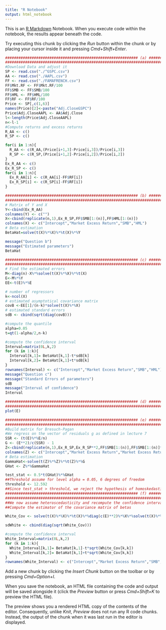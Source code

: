 ```yaml
---
title: "R Notebook"
output: html_notebook
---
```


This is an [R Markdown](http://rmarkdown.rstudio.com) Notebook. When you execute code within the notebook, the results appear beneath the code. 

Try executing this chunk by clicking the *Run* button within the chunk or by placing your cursor inside it and pressing *Cmd+Shift+Enter*. 

```r
############################################################ (a) ############################################################
#############################################################################################################################
#Download Data and adjust it
SP <- read.csv("./^GSPC.csv")
AA <- read.csv("./AAPL.csv")
FF <- read.csv("./FAMAFRENCH.csv")
FF$Mkt.RF <- FF$Mkt.RF/100
FF$SMB <- FF$SMB/100
FF$HML <- FF$HML/100
FF$RF <- FF$RF/100
Price <- SP[,c(1,6)]
names(Price)[2]<-paste("Adj.CloseGSPC")
Price$Adj.CloseAAPL <- AA$Adj.Close
l<-length(Price$Adj.CloseAAPL)
n<-l-1
#Compute returns and excess returns
R_AA <- c()
R_SP <- c()

for(i in 1:n){
  R_AA <- c(R_AA,(Price[i+1,3]-Price[i,3])/Price[i,3])
  R_SP <- c(R_SP,(Price[i+1,2]-Price[i,2])/Price[i,2])
}
Ex_R_AA <- c()
Ex_R_SP <- c()
for(i in 1:n){
  Ex_R_AA[i] <- c(R_AA[i]-FF$RF[i])
  Ex_R_SP[i] <- c(R_SP[i]-FF$RF[i])
}

############################################################ (b) ############################################################
#############################################################################################################################
# Matrix of Y and X
Y<-cbind(Ex_R_AA)
colnames(Y) <- c("")
X<-cbind(replicate(n,1),Ex_R_SP,FF$SMB[1:(n)],FF$HML[1:(n)])
colnames(X) <- c("Intercept","Market Excess Return","SMB","HML")
# Beta estimation
BetaHat=solve(t(X)%*%X)%*%t(X)%*%Y

message("Question b")
message("Estimated parameters")
BetaHat

############################################################ (c) ############################################################
#############################################################################################################################
# Find the estimated errors
M<-diag(n)-X%*%solve(t(X)%*%X)%*%t(X)
E<-M%*%Y
EE<-t(E)%*%E

# number of regressors
k<-ncol(X)
# estimated asymptotical covariance matrix
covB <-EE[1]/(n-k)*solve(t(X)%*%X)
# estimated standard errors
sdB <- cbind(sqrt(diag(covB)))

#compute the quantile
alpha=0.05
t=qt(1-alpha/2,n-k)

#compute the confidence interval
Interval=matrix(0L,k,2)
for (k in 1:k){
  Interval[k,1]= BetaHat[k,1]-t*sdB[k]
  Interval[k,2]= BetaHat[k,1]+t*sdB[k]
}
rownames(Interval) <- c("Intercept","Market Excess Return","SMB","HML")
message("Question c")
message("Standard Errors of parameters")
sdB
message("Interval of confidence")
Interval

############################################################ (d) ############################################################
#############################################################################################################################
plot(E)

############################################################ (e) ############################################################
#############################################################################################################################
#Build matrix for Bresuch-Pagan
#We regress on the vector of residuals g as defined in lecture 7
SSR <- (t(E)%*%E/n)
G <- (E**2)/c(SSR) - 1
Z<-cbind(replicate(n,1),Ex_R_SP,Ex_R_SP**2,FF$SMB[1:(n)],FF$SMB[1:(n)]**2,FF$HML[1:(n)],FF$HML[1:(n)]**2)
colnames(Z) <- c("Intercept","Market Excess Return","Market Excess Return^2","SMB","SMB^2","HML","HML^2")
# Beta estimation
GammaHat<-solve(t(Z)%*%Z)%*%t(Z)%*%G
GHat <- Z%*%GammaHat

test_stat <- 0.5*t(GHat)%*%GHat
##Threshold assume for level alpha = 0.05, 6 degrees of freedom
threshold <- 12.592    
##Since test_stat > threshold, we reject the hypothesis of homoskedasticity
############################################################ (f) ############################################################
#############################################################################################################################
##We now assume heteroscedasticity and recompute the confidence intervals
##Compute the estimator of the covariance matrix of betas

White_Cov <- solve(t(X)%*%X)%*%t(X)%*%diag(c(E)**2)%*%X%*%solve(t(X)%*%X)

sdWhite <- cbind(diag(sqrt(White_Cov)))

#compute the confidence interval
White_Interval=matrix(0L,k,2)
for (k in 1:k){
  White_Interval[k,1]= BetaHat[k,1]-t*sqrt(White_Cov[k,k])
  White_Interval[k,2]= BetaHat[k,1]+t*sqrt(White_Cov[k,k])
}
rownames(White_Interval) <- c("Intercept","Market Excess Return","SMB","HML")
```

Add a new chunk by clicking the *Insert Chunk* button on the toolbar or by pressing *Cmd+Option+I*.

When you save the notebook, an HTML file containing the code and output will be saved alongside it (click the *Preview* button or press *Cmd+Shift+K* to preview the HTML file). 

The preview shows you a rendered HTML copy of the contents of the editor. Consequently, unlike *Knit*, *Preview* does not run any R code chunks. Instead, the output of the chunk when it was last run in the editor is displayed.


